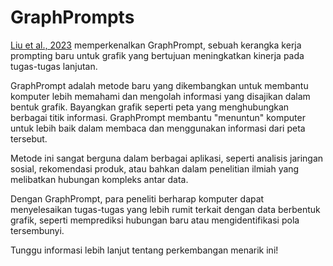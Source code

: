 
# GraphPrompts

[Liu et al., 2023](https://arxiv.org/abs/2302.08043) memperkenalkan GraphPrompt, sebuah kerangka kerja prompting baru untuk grafik yang bertujuan meningkatkan kinerja pada tugas-tugas lanjutan.

GraphPrompt adalah metode baru yang dikembangkan untuk membantu komputer lebih memahami dan mengolah informasi yang disajikan dalam bentuk grafik. Bayangkan grafik seperti peta yang menghubungkan berbagai titik informasi. GraphPrompt membantu "menuntun" komputer untuk lebih baik dalam membaca dan menggunakan informasi dari peta tersebut.

Metode ini sangat berguna dalam berbagai aplikasi, seperti analisis jaringan sosial, rekomendasi produk, atau bahkan dalam penelitian ilmiah yang melibatkan hubungan kompleks antar data.

Dengan GraphPrompt, para peneliti berharap komputer dapat menyelesaikan tugas-tugas yang lebih rumit terkait dengan data berbentuk grafik, seperti memprediksi hubungan baru atau mengidentifikasi pola tersembunyi.

Tunggu informasi lebih lanjut tentang perkembangan menarik ini!
